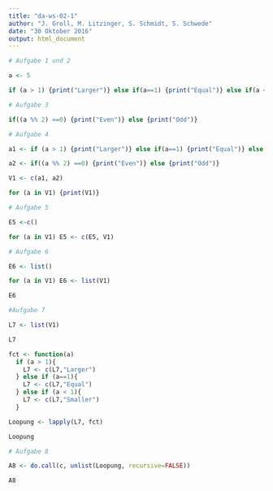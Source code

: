 ```yaml
---
title: "da-ws-02-1"
author: "J. Groll, M. Litzinger, S. Schmidt, S. Schwede"
date: "30 Oktober 2016"
output: html_document
---
```




```r
# Aufgabe 1 und 2

a <- 5

if (a > 1) {print("Larger")} else if(a==1) {print("Equal")} else if(a < 1) {print("Smaller")}

# Aufgabe 3

if((a %% 2) ==0) {print("Even")} else {print("Odd")}

# Aufgabe 4

a1 <- if (a > 1) {print("Larger")} else if(a==1) {print("Equal")} else if(a < 1) {print("Smaller")}

a2 <- if((a %% 2) ==0) {print("Even")} else {print("Odd")}

V1 <- c(a1, a2)

for (a in V1) {print(V1)}

# Aufgabe 5

E5 <-c()

for (a in V1) E5 <- c(E5, V1)

# Aufgabe 6

E6 <- list()

for (a in V1) E6 <- list(V1)

E6

#Aufgabe 7

L7 <- list(V1)

L7

fct <- function(a)
  if (a > 1){
    L7 <- c(L7,"Larger")
  } else if (a==1){
    L7 <- c(L7,"Equal")
  } else if (a < 1){
    L7 <- c(L7,"Smaller")
  }

Loopung <- lapply(L7, fct)

Loopung

# Aufgabe 8

A8 <- do.call(c, unlist(Loopung, recursive=FALSE))

A8


```
